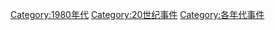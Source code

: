 [[Category:1980年代|Category:1980年代]]
[[Category:20世纪事件|Category:20世纪事件]]
[[Category:各年代事件|Category:各年代事件]]